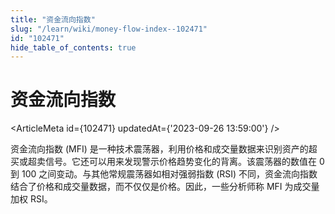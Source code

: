 ```yaml
---
title: "资金流向指数"
slug: "/learn/wiki/money-flow-index--102471"
id: "102471"
hide_table_of_contents: true
---
```



# 资金流向指数

<ArticleMeta id={102471} updatedAt={'2023-09-26 13:59:00'} />
<div className='border-solid border-b border-t-0 my-4 border-[var(--ifm-color-gray-300)]' />

资金流向指数 (MFI) 是一种技术震荡器，利用价格和成交量数据来识别资产的超买或超卖信号。它还可以用来发现警示价格趋势变化的背离。该震荡器的数值在 0 到 100 之间变动。与其他常规震荡器如相对强弱指数 (RSI) 不同，资金流向指数结合了价格和成交量数据，而不仅仅是价格。因此，一些分析师称 MFI 为成交量加权 RSI。
